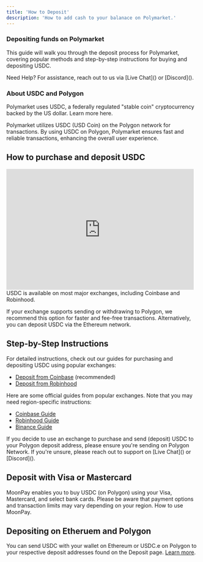 ```yaml
---
title: 'How to Deposit'
description: 'How to add cash to your balanace on Polymarket.'
---
```


### Depositing funds on Polymarket

This guide will walk you through the deposit process for Polymarket, covering popular methods and step-by-step instructions for buying and depositing USDC.

<Note>
Need Help? For assistance, reach out to us via [Live Chat]() or [Discord]().
</Note>

### About USDC and Polygon
Polymarket uses USDC, a federally regulated "stable coin" cryptocurrency backed by the US dollar. Learn more here.

Polymarket utilizes USDC (USD Coin) on the Polygon network for transactions. By using USDC on Polygon, Polymarket ensures fast and reliable transactions, enhancing the overall user experience.

How to purchase and deposit USDC
--------------------------------
<iframe width="490" height="315" src="https://www.youtube.com/embed/R4END1E5XcY?si=8NOxGKM4R-FyKHzH" title="YouTube video player" frameborder="0" allow="accelerometer; autoplay; clipboard-write; encrypted-media; gyroscope; picture-in-picture; web-share" referrerpolicy="strict-origin-when-cross-origin" allowfullscreen></iframe>
USDC is available on most major exchanges, including Coinbase and Robinhood.

If your exchange supports sending or withdrawing to Polygon, we recommend this option for faster and fee-free transactions. Alternatively, you can deposit USDC via the Ethereum network.

Step-by-Step Instructions
-------------------------

For detailed instructions, check out our guides for purchasing and depositing USDC using popular exchanges:

* [Deposit from Coinbase]() (recommended)
* [Deposit from Robinhood]()

Here are some official guides from popular exchanges. Note that you may need region-specific instructions:

* [Coinbase Guide]()
* [Robinhood Guide]()
* [Binance Guide]()

<Note>
If you decide to use an exchange to purchase and send (deposit) USDC to your Polygon deposit address, please ensure you're sending on Polygon Network. If you're unsure, please reach out to support on [Live Chat]() or [Discord]().
</Note>

Deposit with Visa or Mastercard
---

MoonPay enables you to buy USDC (on Polygon) using your Visa, Mastercard, and select bank cards. Please be aware that payment options and transaction limits may vary depending on your region. How to use MoonPay.

Depositing on Etheruem and Polygon 
---

You can send USDC with your wallet on Ethereum or USDC.e on Polygon to your respective deposit addresses found on the Deposit page. [Learn more]().